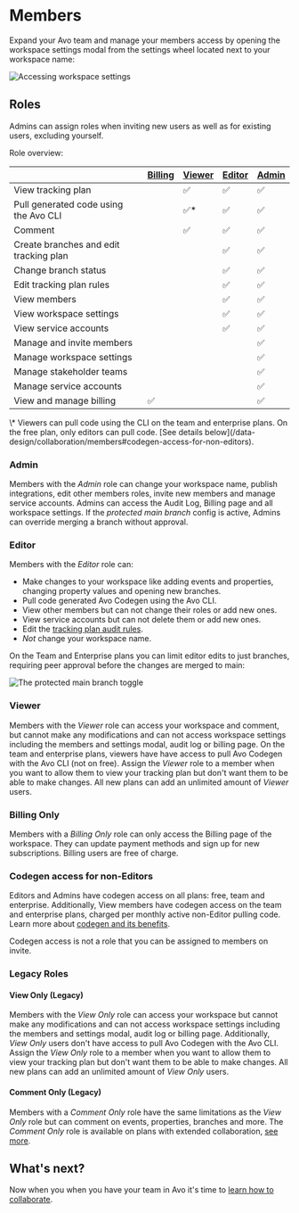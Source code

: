 
# Members

Expand your Avo team and manage your members access by opening the workspace settings modal from the settings wheel located next to your workspace name:

![Accessing workspace settings](/images/workspace/members/accessMembers.png)

## Roles

Admins can assign roles when inviting new users as well as for existing users, excluding yourself.

Role overview:

|                                        | [Billing](/data-design/collaboration/members#billing-only) | [Viewer](/data-design/collaboration/members#viewer) | [Editor](/data-design/collaboration/members#editor) | [Admin](/data-design/collaboration/members#admin) |
|----------------------------------------|---------|--------|--------|-------|
| View tracking plan                     |         | ✅      | ✅      | ✅     |
| Pull generated code using the Avo CLI  |         | ✅*     | ✅      | ✅     |
| Comment                                |         | ✅      | ✅      | ✅     |
| Create branches and edit tracking plan |         |        | ✅      | ✅     |
| Change branch status                   |         |        | ✅      | ✅     |
| Edit tracking plan rules               |         |        | ✅      | ✅     |
| View members                           |         |        | ✅      | ✅     |
| View workspace settings                |         |        | ✅      | ✅     |
| View service accounts                  |         |        | ✅      | ✅     |
| Manage and invite members              |         |        |        | ✅     |
| Manage workspace settings              |         |        |        | ✅     |
| Manage stakeholder teams               |         |        |        | ✅     |
| Manage service accounts                |         |        |        | ✅     |
| View and manage billing                | ✅       |        |        | ✅     |

<Callout type="info" emoji="💡">
\* Viewers can pull code using the CLI on the team and enterprise plans. On the free plan, only editors can pull code. [See details below](/data-design/collaboration/members#codegen-access-for-non-editors).
</Callout>

### Admin

Members with the _Admin_ role can change your workspace name, publish integrations, edit other members roles, invite new members and manage service accounts. Admins can access the Audit Log, Billing page and all workspace settings. If the _protected main branch_ config is active, Admins can override merging a branch without approval.

### Editor

Members with the _Editor_ role can:

- Make changes to your workspace like adding events and properties, changing property values and opening new branches.
- Pull code generated Avo Codegen using the Avo CLI.
- View other members but can not change their roles or add new ones.
- View service accounts but can not delete them or add new ones.
- Edit the [tracking plan audit rules](/audit/rules).
- _Not_ change your workspace name.

On the Team and Enterprise plans you can limit editor edits to just branches, requiring peer approval before the changes are merged to main:

![The protected main branch toggle](/images/workspace/members/protectedMainBranch.png)

### Viewer

Members with the _Viewer_ role can access your workspace and comment, but cannot make any modifications and can not access workspace settings including the members and settings modal, audit log or billing page. On the team and enterprise plans, viewers have have access to pull Avo Codegen with the Avo CLI (not on free). Assign the _Viewer_ role to a member when you want to allow them to view your tracking plan but don't want them to be able to make changes. All new plans can add an unlimited amount of _Viewer_ users.


### Billing Only

Members with a _Billing Only_ role can only access the Billing page of the workspace. They can update payment methods and sign up for new subscriptions. Billing users are free of charge.

### Codegen access for non-Editors

Editors and Admins have codegen access on all plans: free, team and enterprise. Additionally, View members have codegen access on the team and enterprise plans, charged per monthly active non-Editor pulling code. Learn more about [codegen and its benefits](/implementation/avo-codegen-overview).

Codegen access is not a role that you can be assigned to members on invite.

### Legacy Roles

#### View Only (Legacy)

Members with the _View Only_ role can access your workspace but cannot make any modifications and can not access workspace settings including the members and settings modal, audit log or billing page. Additionally, _View Only_ users don't have access to pull Avo Codegen with the Avo CLI. Assign the _View Only_ role to a member when you want to allow them to view your tracking plan but don't want them to be able to make changes. All new plans can add an unlimited amount of _View Only_ users.

#### Comment Only (Legacy)

Members with a _Comment Only_ role have the same limitations as the _View Only_ role but can comment on events, properties, branches and more. The _Comment Only_ role is available on plans with extended collaboration, [see more](https://www.avo.app/pricing).


## What's next?

Now when you when you have your team in Avo it's time to [learn how to collaborate](/data-design/start-collaborating).
